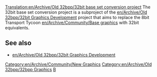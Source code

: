 [[Translation:en/Archive/Old 32bpp/32bit base set conversion project]]
The 32bit base set conversion project is a subproject of the [[en/Archive/Old 32bpp/32bit Graphics Development]] project that aims to replace the 8bit Transport Tycoon [[en/Archive/Community/Base graphics]] with 32bit equivalents.

==See also==

* [[en/Archive/Old 32bpp/32bit Graphics Development]]

<!-- This is a stub article that I will expand in the future. -Jupix -->

{{en/Archive/Old 32bpp/Navbox Graphics Development}}

[[Category:en/Archive/Community/New Graphics]][[Category:en/Archive/Old 32bpp/32bpp Graphics]][[Category:en/Archive/Old 32bpp/32bpp Graphics Developer resources|B]]